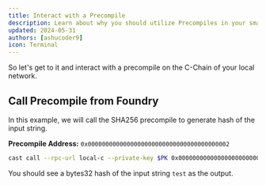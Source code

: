 ```yaml
---
title: Interact with a Precompile
description: Learn about why you should utilize Precompiles in your smart contracts.
updated: 2024-05-31
authors: [ashucoder9]
icon: Terminal
---
```


So let's get to it and interact with a precompile on the C-Chain of your local network.

## Call Precompile from Foundry

In this example, we will call the SHA256 precompile to generate hash of the input string.

**Precompile Address:** `0x0000000000000000000000000000000000000002`

```bash 
cast call --rpc-url local-c --private-key $PK 0x0000000000000000000000000000000000000002 "run(string)(bytes32)" "test"
```

You should see a bytes32 hash of the input string `test` as the output. 